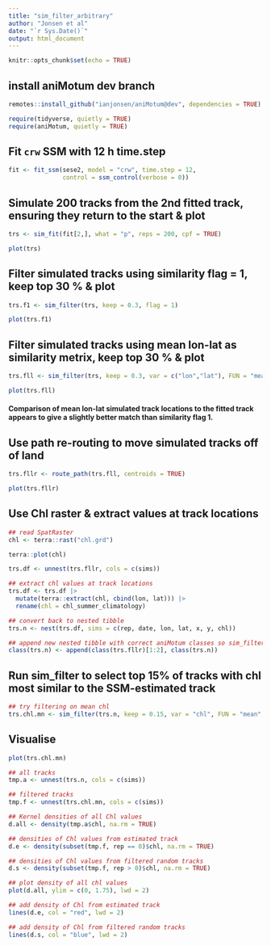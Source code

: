 ```yaml
---
title: "sim_filter_arbitrary"
author: "Jonsen et al"
date: "`r Sys.Date()`"
output: html_document
---
```


```r
knitr::opts_chunk$set(echo = TRUE)
```

## install aniMotum dev branch
```r
remotes::install_github("ianjonsen/aniMotum@dev", dependencies = TRUE)
```

```r
require(tidyverse, quietly = TRUE)
require(aniMotum, quietly = TRUE) 
```

## Fit `crw` SSM with 12 h time.step
```r
fit <- fit_ssm(sese2, model = "crw", time.step = 12,
               control = ssm_control(verbose = 0))
```

## Simulate 200 tracks from the 2nd fitted track, ensuring they return to the start & plot
```r
trs <- sim_fit(fit[2,], what = "p", reps = 200, cpf = TRUE)

plot(trs)
```

## Filter simulated tracks using similarity flag = 1, keep top 30 % & plot
```r
trs.f1 <- sim_filter(trs, keep = 0.3, flag = 1)

plot(trs.f1)
```

## Filter simulated tracks using mean lon-lat as similarity metrix, keep top 30 % & plot
```r
trs.fll <- sim_filter(trs, keep = 0.3, var = c("lon","lat"), FUN = "mean")

plot(trs.fll)
```

#### Comparison of mean lon-lat simulated track locations to the fitted track appears to give a slightly better match than similarity flag 1. 

## Use path re-routing to move simulated tracks off of land
```r
trs.fllr <- route_path(trs.fll, centroids = TRUE)

plot(trs.fllr)
```

## Use Chl raster & extract values at track locations
```r
## read SpatRaster
chl <- terra::rast("chl.grd")

terra::plot(chl)

trs.df <- unnest(trs.fllr, cols = c(sims))

## extract chl values at track locations
trs.df <- trs.df |> 
  mutate(terra::extract(chl, cbind(lon, lat))) |>
  rename(chl = chl_summer_climatology)

## convert back to nested tibble
trs.n <- nest(trs.df, sims = c(rep, date, lon, lat, x, y, chl))

## append new nested tibble with correct aniMotum classes so sim_filter works
class(trs.n) <- append(class(trs.fllr)[1:2], class(trs.n))
```

## Run sim_filter to select top 15% of tracks with chl most similar to the SSM-estimated track
```r
## try filtering on mean chl
trs.chl.mn <- sim_filter(trs.n, keep = 0.15, var = "chl", FUN = "mean", na.rm = TRUE)
```

## Visualise
```r
plot(trs.chl.mn)

## all tracks
tmp.a <- unnest(trs.n, cols = c(sims))

## filtered tracks
tmp.f <- unnest(trs.chl.mn, cols = c(sims))

## Kernel densities of all Chl values
d.all <- density(tmp.a$chl, na.rm = TRUE)

## densities of Chl values from estimated track
d.e <- density(subset(tmp.f, rep == 0)$chl, na.rm = TRUE)

## densities of Chl values from filtered random tracks
d.s <- density(subset(tmp.f, rep > 0)$chl, na.rm = TRUE)

## plot density of all chl values
plot(d.all, ylim = c(0, 1.75), lwd = 2)

## add density of Chl from estimated track
lines(d.e, col = "red", lwd = 2)

## add density of Chl from filtered random tracks
lines(d.s, col = "blue", lwd = 2)

```

